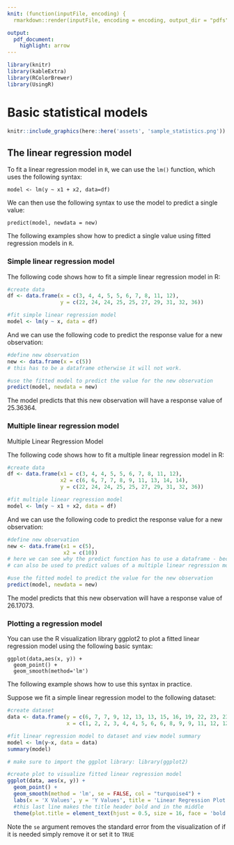 ```yaml
---
knit: (function(inputFile, encoding) {
  rmarkdown::render(inputFile, encoding = encoding, output_dir = "pdfs") })

output:
  pdf_document:
    highlight: arrow
---
```


```r
library(knitr)
library(kableExtra)
library(RColorBrewer)
library(UsingR)
```

# Basic statistical models

```r
knitr::include_graphics(here::here('assets', 'sample_statistics.png'))
```

## The linear regression model

To fit a linear regression model in `R`, we can use the `lm()` function, which uses the following syntax:

`model <- lm(y ~ x1 + x2, data=df)`

We can then use the following syntax to use the model to predict a single value:

`predict(model, newdata = new)`

The following examples show how to predict a single value using fitted regression models in `R`.

### Simple linear regression model

The following code shows how to fit a simple linear regression model in R:

```r
#create data
df <- data.frame(x = c(3, 4, 4, 5, 5, 6, 7, 8, 11, 12),
                 y = c(22, 24, 24, 25, 25, 27, 29, 31, 32, 36))

#fit simple linear regression model
model <- lm(y ~ x, data = df)
```

And we can use the following code to predict the response value for a new observation:

```r
#define new observation
new <- data.frame(x = c(5))
# this has to be a dataframe otherwise it will not work.

#use the fitted model to predict the value for the new observation
predict(model, newdata = new)
```
The model predicts that this new observation will have a response value of $25.36364$.

### Multiple linear regression model

Multiple Linear Regression Model

The following code shows how to fit a multiple linear regression model in R:

```r
#create data
df <- data.frame(x1 = c(3, 4, 4, 5, 5, 6, 7, 8, 11, 12),
                 x2 = c(6, 6, 7, 7, 8, 9, 11, 13, 14, 14),
                 y = c(22, 24, 24, 25, 25, 27, 29, 31, 32, 36))

#fit multiple linear regression model
model <- lm(y ~ x1 + x2, data = df)
```
And we can use the following code to predict the response value for a new observation:

```r
#define new observation
new <- data.frame(x1 = c(5),
                  x2 = c(10))
# here we can see why the predict function has to use a dataframe - because it
# can also be used to predict values of a multiple linear regression model

#use the fitted model to predict the value for the new observation
predict(model, newdata = new)
```
The model predicts that this new observation will have a response value of $26.17073$.

### Plotting a regression model

You can use the R visualization library ggplot2 to plot a fitted linear regression model using the following basic syntax:

  ```
  ggplot(data,aes(x, y)) +
    geom_point() +
    geom_smooth(method='lm')
  ```
The following example shows how to use this syntax in practice.

Suppose we fit a simple linear regression model to the following dataset:

```r
#create dataset
data <- data.frame(y = c(6, 7, 7, 9, 12, 13, 13, 15, 16, 19, 22, 23, 23, 25, 26),
                   x = c(1, 2, 2, 3, 4, 4, 5, 6, 6, 8, 9, 9, 11, 12, 12))

#fit linear regression model to dataset and view model summary
model <- lm(y~x, data = data)
summary(model)
```

```r
# make sure to import the ggplot library: library(ggplot2)

#create plot to visualize fitted linear regression model
ggplot(data, aes(x, y)) +
  geom_point() +
  geom_smooth(method = 'lm', se = FALSE, col = "turquoise4") +
  labs(x = 'X Values', y = 'Y Values', title = 'Linear Regression Plot') +
  #this last line makes the title header bold and in the middle
  theme(plot.title = element_text(hjust = 0.5, size = 16, face = 'bold'))
```
Note the `se` argument removes the standard error from the visualization of if it is needed simply remove it or set it to `TRUE`
